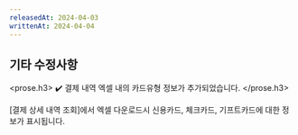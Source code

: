 ```yaml
---
releasedAt: 2024-04-03
writtenAt: 2024-04-04
---
```



## 기타 수정사항

<prose.h3>
  ✔️ 결제 내역 엑셀 내의 카드유형 정보가 추가되었습니다.
</prose.h3>

\[결제 상세 내역 조회]에서 엑셀 다운로드시 신용카드, 체크카드, 기프트카드에 대한 정보가 표시됩니다.
